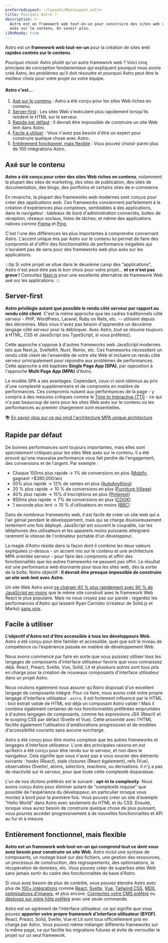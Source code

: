 ```yaml
---
preferredLayout: ~/layouts/MainLayout.astro
title: Pourquoi Astro ?
description: >-
  Astro est un framework web tout-en-un pour construire des sites web rapides et
  axés sur le contenu. En savoir plus.
i18nReady: true
---
```


Astro est un **framework web tout-en-un** pour la création de sites web **rapides centrés sur le contenu**.

Pourquoi choisir Astro plutôt qu'un autre framework web ? Voici cinq principes de conception fondamentaux qui expliquent pourquoi nous avons créé Astro, les problèmes qu'il doit résoudre et pourquoi Astro peut être le meilleur choix pour votre projet ou votre équipe.

#### Astro c'est...

1. [Axé sur le contenu](#axé-sur-le-contenu) : Astro a été conçu pour les sites Web riches en contenu.
2. [Server-first](#server-first) : Les sites Web s'exécutent plus rapidement lorsqu'ils rendent le HTML sur le serveur.
3. [Rapide par défaut](#rapide-par-défaut) : Il devrait être impossible de construire un site Web lent dans Astro.
4. [Facile à utiliser](#facile-à-utiliser) : Vous n'avez pas besoin d'être un expert pour construire quelque chose avec Astro.
5. [Entièrement fonctionnel, mais flexible](#entièrement-fonctionnel-mais-flexible) : Vous pouvez choisir parmi plus de 100 intégrations Astro.

## Axé sur le contenu

**Astro a été conçu pour créer des sites Web riches en contenu**, notamment la plupart des sites de marketing, des sites de publication, des sites de documentation, des blogs, des portfolios et certains sites de e-commerce.

En revanche, la plupart des frameworks web modernes sont conçus pour créer des *applications web*. Ces frameworks conviennent parfaitement à la création d'expériences plus complexes, semblables à des applications, dans le navigateur : tableaux de bord d'administration connectés, boîtes de réception, réseaux sociaux, listes de tâches, et même des applications natives comme [Figma](https://figma.com/) et [Ping](https://ping.gg/).

C'est l'une des différences les plus importantes à comprendre concernant Astro. L'accent unique mis par Astro sur le contenu lui permet de faire des compromis et d'offrir des fonctionnalités de performance inégalées qui n'auraient pas de sens pour des frameworks web plus axés sur les applications.

:::tip
Si votre projet se situe dans le deuxième camp des "applications", Astro n'est peut-être pas le bon choix pour votre projet... **et ce n'est pas grave !** Consultez [Next.js](https://nextjs.org/) pour une excellente alternative de framework Web axé sur les applications.
:::



## Server-first

**Astro privilégie autant que possible le rendu côté serveur par rapport au rendu côté client**. C'est la même approche que les cadres traditionnels côté serveur - PHP, WordPress, Laravel, Ruby on Rails, etc. -- utilisent depuis des décennies. Mais vous n'avez pas besoin d'apprendre un deuxième langage côté serveur pour la débloquer. Avec Astro, tout se résume toujours à HTML, CSS et JavaScript (ou TypeScript, si vous préférez).

Cette approche s'oppose à d'autres frameworks web JavaScript modernes tels que Next.js, SvelteKit, Nuxt, Remix, etc. Ces frameworks nécessitent un rendu côté client de l'ensemble de votre site Web et incluent un rendu côté serveur principalement pour répondre aux problèmes de performances. Cette approche a été baptisée **Single Page App (SPA)**, par opposition à l'approche **Multi Page App (MPA)** d'Astro.

Le modèle SPA a ses avantages. Cependant, ceux-ci sont obtenus au prix d'une complexité supplémentaire et de compromis en matière de performances. Ces compromis nuisent aux performances de la page - y compris à des mesures critiques comme le [Time to Interactive (TTI)](https://web.dev/interactive/) - ce qui n'a pas beaucoup de sens pour les sites Web axés sur le contenu où les performances au premier chargement sont essentielles.

📚 [En savoir plus sur ce qui rend l'architecture MPA unique architecture](/fr/concepts/mpa-vs-spa/)



## Rapide par défaut

De bonnes performances sont toujours importantes, mais elles sont *spécialement* critiques pour les sites Web axés sur le contenu. Il a été prouvé qu'une mauvaise performance vous fait perdre de l'engagement, des conversions et de l'argent. Par exemple :

- Chaque 100ms plus rapide → 1% de conversions en plus ([Mobify](https://web.dev/why-speed-matters/), gagnant +$380,000/an)
- 50% plus rapide → 12% de ventes en plus ([AutoAnything](https://www.digitalcommerce360.com/2010/08/19/web-accelerator-revs-conversion-and-sales-autoanything/))
- 20 % plus rapide → 10 % de conversions en plus ([Furniture Village](https://www.thinkwithgoogle.com/intl/en-gb/marketing-strategies/app-and-mobile/furniture-village-and-greenlight-slash-page-load-times-boosting-user-experience/))
- 40% plus rapide → 15% d'inscriptions en plus ([Pinterest](https://medium.com/pinterest-engineering/driving-user-growth-with-performance-improvements-cfc50dafadd7))
- 850ms plus rapide → 7% de conversions en plus ([COOK](https://web.dev/why-speed-matters/))
- 1 seconde plus lent → 10 % d'utilisateurs en moins ([BBC](https://www.creativebloq.com/features/how-the-bbc-builds-websites-that-scale))

Dans de nombreux frameworks web, il est facile de créer un site web qui a l'air génial pendant le développement, mais qui se charge douloureusement lentement une fois déployé. JavaScript est souvent le coupable, car les téléphones des utilisateurs et les appareils moins puissants atteignent rarement la vitesse de l'ordinateur portable d'un développeur.

La magie d'Astro réside dans la façon dont il combine les deux valeurs expliquées ci-dessus - un accent mis sur le contenu et une architecture MPA orientée serveur - pour faire des compromis et offrir des fonctionnalités que les autres frameworks ne peuvent pas offrir. Le résultat est une performance web étonnante pour tous les sites web, dès la sortie de la boîte. Notre objectif : **Il devrait être presque impossible de construire un site web lent avec Astro**.

Un site Web Astro peut [se charger 40 % plus rapidement avec 90 % de JavaScript en moins](https://twitter.com/t3dotgg/status/1437195415439360003) que le même site construit avec le framework Web React le plus populaire. Mais ne nous croyez pas sur parole : regardez les performances d'Astro qui laissent Ryan Carniato (créateur de Solid.js et Marko) [sans voix](https://youtu.be/2ZEMb_H-LYE?t=8163).


## Facile à utiliser

**L'objectif d'Astro est d'être accessible à tous les développeurs Web**. Astro a été conçu pour être familier et accessible, quel que soit le niveau de compétence ou l'expérience passée en matière de développement Web.

Nous avons commencé par faire en sorte que vous puissiez utiliser tous les langages de composants d'interface utilisateur favoris que vous connaissez déjà. React, Preact, Svelte, Vue, Solid, Lit et plusieurs autres sont tous pris en charge pour la création de nouveaux composants d'interface utilisateur dans un projet Astro.

Nous voulions également nous assurer qu'Astro disposait d'un excellent langage de composants intégré. Pour ce faire, nous avons créé notre propre langage d'interface utilisateur `.astro`. Il est fortement influencé par le HTML : tout extrait valide de HTML est déjà un composant Astro valide ! Mais il combine également certaines de nos fonctionnalités préférées empruntées à d'autres langages de composants, comme les expressions JSX (React) et le scoping CSS par défaut (Svelte et Vue). Cette proximité avec l'HTML facilite également l'utilisation d'améliorations progressives et de modèles d'accessibilité courants sans aucune surcharge.

Astro a été conçu pour être moins complexe que les autres frameworks et langages d'interface utilisateur. L'une des principales raisons en est qu'Astro a été conçu pour être rendu sur le serveur, et non dans le navigateur. Cela signifie que vous n'avez pas à vous soucier des éléments suivants : hooks (React), stale closures (React également), refs (Vue), observables (Svelte), atoms, selectors, reactions, ou derivations. Il n'y a pas de réactivité sur le serveur, pour que toute cette complexité disparaisse.

L'un de nos dictons préférés est le suivant : **opt-in to complexity**.
Nous avons conçu Astro pour éliminer autant de "complexité requise" que possible de l'expérience du développeur, en particulier lorsque vous montez à bord pour la première fois. Vous pouvez créer un site d'exemple "Hello World" dans Astro avec seulement du HTML et du CSS. Ensuite, lorsque vous aurez besoin de construire quelque chose de plus puissant, vous pourrez accéder progressivement à de nouvelles fonctionnalités et API au fur et à mesure.




## Entièrement fonctionnel, mais flexible

**Astro est un framework web tout-en-un qui comprend tout ce dont vous avez besoin pour construire un site Web**. Astro inclut une syntaxe de composants, un routage basé sur des fichiers, une gestion des ressources, un processus de construction, des regroupements, des optimisations, la récupération de données, etc. Vous pouvez créer de superbes sites Web sans jamais sortir du cadre des fonctionnalités de base d'Astro.

Si vous avez besoin de plus de contrôle, vous pouvez étendre Astro avec plus de [100+ intégrations](https://astro.build/integrations/) comme [React](https://www.npmjs.com/package/@astrojs/react), [Svelte](https://www.npmjs.com/package/@astrojs/svelte), [Vue](https://www.npmjs.com/package/@astrojs/vue), [Tailwind CSS](https://www.npmjs.com/package/@astrojs/tailwind), [MDX](https://www.npmjs.com/package/@astrojs/mdx), [optimisations d'images](https://www.npmjs.com/package/@astrojs/image), et plus encore. [Connectez votre CMS préféré](https://astro.build/integrations/) ou [déployez sur votre hôte préféré](/fr/guides/deploy/) avec une seule commande.

Astro est un agrément de l'interface utilisateur, ce qui signifie que vous pouvez **apporter votre propre framework d'interface utilisateur (BYOF)**. React, Preact, Solid, Svelte, Vue et Lit sont tous officiellement pris en charge par Astro. Vous pouvez même mélanger différents frameworks sur la même page, ce qui facilite les migrations futures et évite de verrouiller le projet sur un seul framework.
